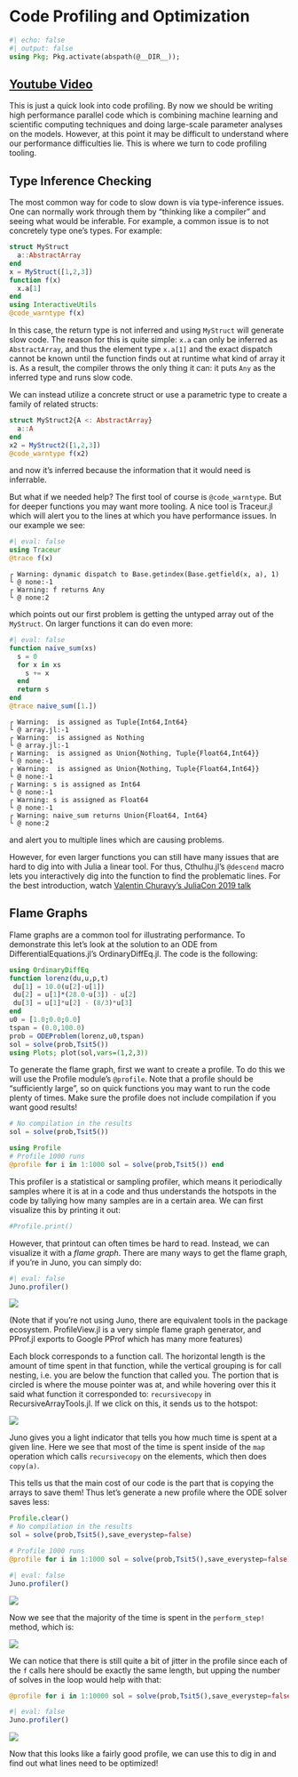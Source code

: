 # Code Profiling and Optimization

```julia
#| echo: false
#| output: false
using Pkg; Pkg.activate(abspath(@__DIR__));
```

## [Youtube Video](https://youtu.be/h-xVBD2Pk9o)

This is just a quick look into code profiling. By now we should be writing
high performance parallel code which is combining machine learning and
scientific computing techniques and doing large-scale parameter analyses on
the models. However, at this point it may be difficult to understand where
our performance difficulties lie. This is where we turn to code profiling tooling.

## Type Inference Checking

The most common way for code to slow down is via type-inference issues. One
can normally work through them by "thinking like a compiler" and seeing what
would be inferable. For example, a common issue is to not concretely type one's
types. For example:

```julia
struct MyStruct
  a::AbstractArray
end
x = MyStruct([1,2,3])
function f(x)
  x.a[1]
end
using InteractiveUtils
@code_warntype f(x)
```

In this case, the return type is not inferred and using `MyStruct` will generate
slow code. The reason for this is quite simple: `x.a` can only be inferred as
`AbstractArray`, and thus the element type `x.a[1]` and the exact dispatch
cannot be known until the function finds out at runtime what kind of array it is.
As a result, the compiler throws the only thing it can: it puts `Any` as the
inferred type and runs slow code.

We can instead utilize a concrete struct or use a parametric type to create a
family of related structs:

```julia
struct MyStruct2{A <: AbstractArray}
  a::A
end
x2 = MyStruct2([1,2,3])
@code_warntype f(x2)
```

and now it's inferred because the information that it would need is inferrable.

But what if we needed help? The first tool of course is `@code_warntype`. But
for deeper functions you may want more tooling. A nice tool is Traceur.jl which
will alert you to the lines at which you have performance issues. In our example
we see:

```julia
#| eval: false
using Traceur
@trace f(x)
```

```
┌ Warning: dynamic dispatch to Base.getindex(Base.getfield(x, a), 1)
└ @ none:-1
┌ Warning: f returns Any
└ @ none:2
```

which points out our first problem is getting the untyped array out of the
`MyStruct`. On larger functions it can do even more:

```julia
#| eval: false
function naive_sum(xs)
  s = 0
  for x in xs
    s += x
  end
  return s
end
@trace naive_sum([1.])
```

```
┌ Warning:  is assigned as Tuple{Int64,Int64}
└ @ array.jl:-1
┌ Warning:  is assigned as Nothing
└ @ array.jl:-1
┌ Warning:  is assigned as Union{Nothing, Tuple{Float64,Int64}}
└ @ none:-1
┌ Warning:  is assigned as Union{Nothing, Tuple{Float64,Int64}}
└ @ none:-1
┌ Warning: s is assigned as Int64
└ @ none:-1
┌ Warning: s is assigned as Float64
└ @ none:-1
┌ Warning: naive_sum returns Union{Float64, Int64}
└ @ none:2
```

and alert you to multiple lines which are causing problems.

However, for even larger functions you can still have many issues that are hard
to dig into with Julia a linear tool. For thus, Cthulhu.jl's `@descend` macro
lets you interactively dig into the function to find the problematic lines.
For the best introduction, watch
[Valentin Churavy's JuliaCon 2019 talk](https://www.youtube.com/watch?v=qf9oA09wxXY)

## Flame Graphs

Flame graphs are a common tool for illustrating performance. To demonstrate this
let's look at the solution to an ODE from DifferentialEquations.jl's
OrdinaryDiffEq.jl. The code is the following:

```julia
using OrdinaryDiffEq
function lorenz(du,u,p,t)
 du[1] = 10.0(u[2]-u[1])
 du[2] = u[1]*(28.0-u[3]) - u[2]
 du[3] = u[1]*u[2] - (8/3)*u[3]
end
u0 = [1.0;0.0;0.0]
tspan = (0.0,100.0)
prob = ODEProblem(lorenz,u0,tspan)
sol = solve(prob,Tsit5())
using Plots; plot(sol,vars=(1,2,3))
```

To generate the flame graph, first we want to create a profile. To do this
we will use the Profile module's `@profile`. Note that a profile should be
"sufficiently large", so on quick functions you may want to run the code
plenty of times. Make sure the profile does not include compilation if you
want good results!

```julia
# No compilation in the results
sol = solve(prob,Tsit5())

using Profile
# Profile 1000 runs
@profile for i in 1:1000 sol = solve(prob,Tsit5()) end
```

This profiler is a statistical or sampling profiler, which means it periodically
samples where it is at in a code and thus understands the hotspots in the code
by tallying how many samples are in a certain area. We can first visualize this
by printing it out:

```julia
#Profile.print()
```

However, that printout can often times be hard to read. Instead, we can visualize
it with a *flame graph*. There are many ways to get the flame graph, if you're
in Juno, you can simply do:

```julia
#| eval: false
Juno.profiler()
```

![](https://user-images.githubusercontent.com/1814174/69931716-45633180-1496-11ea-888e-e7bcde939083.PNG)

(Note that if you're not using Juno, there are equivalent tools in the package
ecosystem. ProfileView.jl is a very simple flame graph generator, and PProf.jl
exports to Google PProf which has many more features)

Each block corresponds to a function call. The horizontal length is the amount
of time spent in that function, while the vertical grouping is for call nesting,
i.e. you are below the function that called you. The portion that is circled is
where the mouse pointer was at, and while hovering over this it said what
function it corresponded to: `recursivecopy` in RecursiveArrayTools.jl. If we
click on this, it sends us to the hotspot:

![](https://user-images.githubusercontent.com/1814174/69931830-ad197c80-1496-11ea-80bd-4c0f134d120f.PNG)

Juno gives you a light indicator that tells you how much time is spent at a
given line. Here we see that most of the time is spent inside of the `map`
operation which calls `recursivecopy` on the elements, which then does `copy(a)`.

This tells us that the main cost of our code is the part that is copying the
arrays to save them! Thus let's generate a new profile where the ODE solver
saves less:

```julia
Profile.clear()
# No compilation in the results
sol = solve(prob,Tsit5(),save_everystep=false)

# Profile 1000 runs
@profile for i in 1:1000 sol = solve(prob,Tsit5(),save_everystep=false) end
```

```julia
#| eval: false
Juno.profiler()
```

![](https://user-images.githubusercontent.com/1814174/69931923-08e40580-1497-11ea-9583-2d76af8316e4.PNG)

Now we see that the majority of the time is spent in the `perform_step!` method,
which is:

![](https://user-images.githubusercontent.com/1814174/69931943-2add8800-1497-11ea-94f8-b244dcac12f4.PNG)

We can notice that there is still quite a bit of jitter in the profile since
each of the `f` calls here should be exactly the same length, but upping the
number of solves in the loop would help with that:

```julia
@profile for i in 1:10000 sol = solve(prob,Tsit5(),save_everystep=false) end
```

```julia
#| eval: false
Juno.profiler()
```

![](https://user-images.githubusercontent.com/1814174/69932011-755f0480-1497-11ea-8839-ecc8f5d7c9fc.PNG)

Now that this looks like a fairly good profile, we can use this to dig in and
find out what lines need to be optimized!
